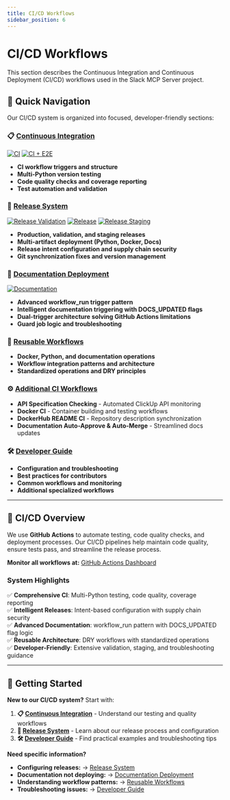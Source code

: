```yaml
---
title: CI/CD Workflows
sidebar_position: 6
---
```


# CI/CD Workflows

This section describes the Continuous Integration and Continuous Deployment (CI/CD) workflows used in the Slack MCP Server project.

## 🚀 **Quick Navigation**

Our CI/CD system is organized into focused, developer-friendly sections:

### **📋 [Continuous Integration](./continuous-integration)**

[![CI](https://github.com/Chisanan232/slack-mcp-server/actions/workflows/ci.yaml/badge.svg)](https://github.com/Chisanan232/slack-mcp-server/actions/workflows/ci.yaml)
[![CI + E2E](https://github.com/Chisanan232/slack-mcp-server/actions/workflows/ci_includes_e2e_test.yaml/badge.svg)](https://github.com/Chisanan232/slack-mcp-server/actions/workflows/ci_includes_e2e_test.yaml)

- **CI workflow triggers and structure**  
- **Multi-Python version testing**
- **Code quality checks and coverage reporting**
- **Test automation and validation**

### **🔄 [Release System](./release-system)**

[![Release Validation](https://github.com/Chisanan232/slack-mcp-server/actions/workflows/release-validate.yml/badge.svg)](https://github.com/Chisanan232/slack-mcp-server/actions/workflows/release-validate.yml)
[![Release](https://github.com/Chisanan232/slack-mcp-server/actions/workflows/release.yml/badge.svg)](https://github.com/Chisanan232/slack-mcp-server/actions/workflows/release.yml)
[![Release Staging](https://github.com/Chisanan232/slack-mcp-server/actions/workflows/release-staging.yml/badge.svg)](https://github.com/Chisanan232/slack-mcp-server/actions/workflows/release-staging.yml)

- **Production, validation, and staging releases**
- **Multi-artifact deployment (Python, Docker, Docs)**
- **Release intent configuration and supply chain security**
- **Git synchronization fixes and version management**

### **📖 [Documentation Deployment](./documentation-deployment)**  

[![Documentation](https://github.com/Chisanan232/slack-mcp-server/actions/workflows/documentation.yaml/badge.svg)](https://github.com/Chisanan232/slack-mcp-server/actions/workflows/documentation.yaml)

- **Advanced workflow_run trigger pattern**
- **Intelligent documentation triggering with DOCS_UPDATED flags**
- **Dual-trigger architecture solving GitHub Actions limitations**
- **Guard job logic and troubleshooting**

### **🔧 [Reusable Workflows](./reusable-workflows)**
- **Docker, Python, and documentation operations**
- **Workflow integration patterns and architecture**
- **Standardized operations and DRY principles**

### **⚙️ [Additional CI Workflows](./additional-ci-workflows)**
- **API Specification Checking** - Automated ClickUp API monitoring
- **Docker CI** - Container building and testing workflows  
- **DockerHub README CI** - Repository description synchronization
- **Documentation Auto-Approve & Auto-Merge** - Streamlined docs updates

### **🛠️ [Developer Guide](./developer-guide)**
- **Configuration and troubleshooting**
- **Best practices for contributors**
- **Common workflows and monitoring**
- **Additional specialized workflows**

---

## 🎯 **CI/CD Overview**

We use **GitHub Actions** to automate testing, code quality checks, and deployment processes. Our CI/CD pipelines help maintain code quality, ensure tests pass, and streamline the release process.

**Monitor all workflows at:** [GitHub Actions Dashboard](https://github.com/Chisanan232/slack-mcp-server/actions)

### **System Highlights**

✅ **Comprehensive CI**: Multi-Python testing, code quality, coverage reporting  
✅ **Intelligent Releases**: Intent-based configuration with supply chain security  
✅ **Advanced Documentation**: workflow_run pattern with DOCS_UPDATED flag logic  
✅ **Reusable Architecture**: DRY workflows with standardized operations  
✅ **Developer-Friendly**: Extensive validation, staging, and troubleshooting guidance  

---

## 🎯 **Getting Started**

**New to our CI/CD system?** Start with:

1. **📋 [Continuous Integration](./continuous-integration)** - Understand our testing and quality workflows
2. **🔄 [Release System](./release-system)** - Learn about our release process and configuration
3. **🛠️ [Developer Guide](./developer-guide)** - Find practical examples and troubleshooting tips

**Need specific information?**
- **Configuring releases:** → [Release System](./release-system)
- **Documentation not deploying:** → [Documentation Deployment](./documentation-deployment)  
- **Understanding workflow patterns:** → [Reusable Workflows](./reusable-workflows)
- **Troubleshooting issues:** → [Developer Guide](./developer-guide)
